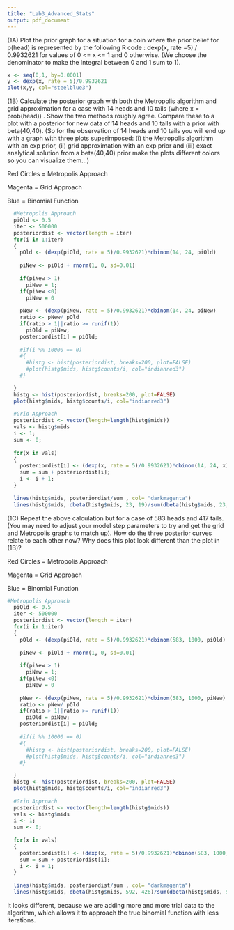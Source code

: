 ```yaml
---
title: "Lab3_Advanced_Stats"
output: pdf_document
---
```



(1A)  Plot the prior graph for a situation for a coin where the prior belief for p(head) is represented by the following R code :
  dexp(x, rate =5) / 0.9932621
for values of 0 <= x <= 1 and 0 otherwise.  (We choose the denominator to make the Integral between 0 and 1 sum to 1).

```r
x <- seq(0,1, by=0.0001)
y <- dexp(x, rate = 5)/0.9932621
plot(x,y, col="steelblue3")
```

(1B)  Calculate the posterior graph with both the Metropolis algorithm and grid approximation for a case with 14 heads and 10 tails (where x = prob(head)) .
Show the two methods roughly agree.  Compare these to a plot with a posterior for 
new data of 14 heads and 10 tails with a prior with beta(40,40).
(So for the observation of 14 heads and 10 tails you will end up with a graph with three plots superimposed: (i) the Metropolis algorithm with an exp prior, (ii) grid approximation with an exp prior and (iii) exact analytical solution from a beta(40,40) prior make the plots different colors so you can visualize them…)

Red Circles = Metropolis Approach

Magenta = Grid Approach

Blue = Binomial Function

```r
  #Metropolis Approach
  piOld <- 0.5
  iter <- 500000
  posteriordist <- vector(length = iter)
  for(i in 1:iter)
  {
    pOld <- (dexp(piOld, rate = 5)/0.9932621)*dbinom(14, 24, piOld)
    
    piNew <- piOld + rnorm(1, 0, sd=0.01)
    
    if(piNew > 1)
      piNew = 1;
    if(piNew <0)
      piNew = 0
    
    pNew <- (dexp(piNew, rate = 5)/0.9932621)*dbinom(14, 24, piNew)
    ratio <- pNew/ pOld
    if(ratio > 1||ratio >= runif(1))
      piOld = piNew;
    posteriordist[i] = piOld;
    
    #if(i %% 10000 == 0)
    #{
      #histg <- hist(posteriordist, breaks=200, plot=FALSE)
      #plot(histg$mids, histg$counts/i, col="indianred3")
    #}

  }
  histg <- hist(posteriordist, breaks=200, plot=FALSE)
  plot(histg$mids, histg$counts/i, col="indianred3")
  
  #Grid Approach
  posteriordist <- vector(length=length(histg$mids))
  vals <- histg$mids
  i <- 1;
  sum <- 0;
  
  for(x in vals)
  {
    posteriordist[i] <- (dexp(x, rate = 5)/0.9932621)*dbinom(14, 24, x)
    sum = sum + posteriordist[i];
    i <- i + 1;
  }
  
  lines(histg$mids, posteriordist/sum , col= "darkmagenta")
  lines(histg$mids, dbeta(histg$mids, 23, 19)/sum(dbeta(histg$mids, 23, 19)), col= "steelblue4")
```

(1C)  Repeat the above calculation but for a case of 583 heads and 417 tails. 
(You may need to adjust your model step parameters to try and get the grid and Metropolis graphs to match up).  How do the three posterior curves relate to each other now?  Why does this plot look different than the plot in (1B)?

Red Circles = Metropolis Approach

Magenta = Grid Approach

Blue = Binomial Function

```r
#Metropolis Approach
  piOld <- 0.5
  iter <- 500000
  posteriordist <- vector(length = iter)
  for(i in 1:iter)
  {
    pOld <- (dexp(piOld, rate = 5)/0.9932621)*dbinom(583, 1000, piOld)
    
    piNew <- piOld + rnorm(1, 0, sd=0.01)
    
    if(piNew > 1)
      piNew = 1;
    if(piNew <0)
      piNew = 0
    
    pNew <- (dexp(piNew, rate = 5)/0.9932621)*dbinom(583, 1000, piNew)
    ratio <- pNew/ pOld
    if(ratio > 1||ratio >= runif(1))
      piOld = piNew;
    posteriordist[i] = piOld;
    
    #if(i %% 10000 == 0)
    #{
      #histg <- hist(posteriordist, breaks=200, plot=FALSE)
      #plot(histg$mids, histg$counts/i, col="indianred3")
    #}

  }
  histg <- hist(posteriordist, breaks=200, plot=FALSE)
  plot(histg$mids, histg$counts/i, col="indianred3")
  
  #Grid Approach
  posteriordist <- vector(length=length(histg$mids))
  vals <- histg$mids
  i <- 1;
  sum <- 0;
  
  for(x in vals)
  {
    posteriordist[i] <- (dexp(x, rate = 5)/0.9932621)*dbinom(583, 1000, x)
    sum = sum + posteriordist[i];
    i <- i + 1;
  }
  
  lines(histg$mids, posteriordist/sum , col= "darkmagenta")
  lines(histg$mids, dbeta(histg$mids, 592, 426)/sum(dbeta(histg$mids, 592, 426)), col= "steelblue4")
```
It looks different, because we are adding more and more trial data to the algorithm, which allows it to approach the true binomial function with less iterations.
